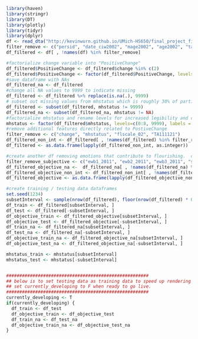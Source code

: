 ```r
library(haven)
library(stringr)
library(DT)
library(plotly)
library(tidyr)
library(dplyr)
df <- read_dta("http://kevinwurn.github.io/UMich-HS650/final_project_files/clean-childvarsJune2021.dta", encoding = "latin1")
filter_remove <- c("persid", "date_ciw2002", "mage2002", "age2002", "tasdate2011", "mage2011", "age2011", "eligsecL", "sample", "agecat_11", "parent11", "higheduc", "college", "employed", "sleeprecomm", "nutrit11_1", "nutrit11_2", "bingedrk3", "subusect", "goodhlth_11", "agedx_cat", "k6miss", "k6scale", "spd", "phq2", "ewb1_flr2011", "ewb2_flr2011", "ewb3_flr2011", "avgemot", "sumemot", "swb1_flr2011", "swb2_flr2011", "swb3_flr2011", "swb4_flr2011", "swb5_flr2011", "avgsoc", "sumsoc", "pwb1_flr2011", "pwb2_flr2011", "pwb3_flr2011", "pwb4_flr2011", "pwb5_flr2011", "pwb6_flr2011", "avgpsyc", "sumpsyc", "flrmiss11", "flr_fxing2011", "flourish_2011", "ewb1_lan2011", "ewb2_lan2011", "ewb3_lan2011", "swb1_lan2011", "swb2_lan2011", "swb3_lan2011", "swb4_lan2011", "swb5_lan2011", "pwb1_lan2011", "pwb2_lan2011", "pwb3_lan2011", "pwb4_lan2011", "pwb5_lan2011", "pwb6_lan2011", "lan_fxing2011", "lngsh_bin2011", "mod_bin2011", "posmh_2011", "ewb1_flr2002", "ewb2_flr2002", "ewb3_flr2002", "swb1_flr2002", "swb2_flr2002", "swb3_flr2002", "swb4_flr2002", "swb5_flr2002", "pwb1_flr2002",  "pwb2_flr2002", "pwb3_flr2002", "pwb4_flr2002", "flourishingfull_02", "flr_fxing2002", "flourish_2002", "ewb1_lan2002", "ewb2_lan2002", "ewb3_lan2002", "swb1_lan2002", "swb2_lan2002", "swb3_lan2002", "swb4_lan2002", "swb5_lan2002", "pwb1_lan2002", "pwb2_lan2002", "pwb3_lan2002", "pwb4_lan2002", "lan_fxing2002", "lngsh_bin2002", "mod_bin2002", "posmh_2002")
df_filtered <- df[ , !names(df) %in% filter_remove]

#factorialize change variable into "PositiveChange"
df_filtered$PositiveChange <- df_filtered$change %in% c(2)
df_filtered$PositiveChange <- factor(df_filtered$PositiveChange, levels=c(F, T), labels = c("Not Positive Change", "Positve Change"))
#save dataframe with NAs
df_filtered_na <- df_filtered
#change all NA values to 9999 to indicate missing
df_filtered <- df_filtered %>% replace(is.na(.), 9999)
# subset out missing values from mhstatus which is roughly 30% of participants (835) =(
df_filtered <- subset(df_filtered, mhstatus != 9999)
df_filtered_na <- subset(df_filtered_na, mhstatus != NA)
#factorialize mhstatus and rename levels for increased legibility and create a separate vector as mhstatus will be removed
mhstatus <- factor(df_filtered$mhstatus, levels=c(0:8, 9999), labels = c("Languishing to Languishing", "Languishing to Moderate", "Languishing to Flourishing", "Moderate to Languishing", "Moderate to Moderate", "Moderate to Flourishing", "Flourishing to Languishing", "Flourishing to Flourishing", "Flourishing to Flourishing", "Missing"))
#remove additional features directly related to PostiveChange
filter_remove <- c("change", "mhstatus", "flscale_02", "TA111121")
df_filtered_non_int <- df_filtered[ , !names(df_filtered) %in% filter_remove]
df_filtered <- as.data.frame(lapply(df_filtered_non_int, as.integer))

#create another df removing emotions that contribute to flourishing.  only keep physical contributing factors to flourishing
filter_remove_subjective <- c("ewb1_2011", "ewb2_2011", "ewb3_2011", "swb1_2011", "swb2_2011", "swb3_2011", "swb4_2011", "swb5_2011", "pwb1_2011", "pwb2_2011", "pwb3_2011", "pwb4_2011", "pwb5_2011", "pwb6_2011", "nervous_2011", "hopeless_2011", "restless_2011", "effort_2011", "sad_2011", "worthless_2011", "k6sxfreq_2011", "degreefreq_2011", "k6interfere_2011", "ownactions", "probsolve", "moneymng", "creditcardmng", "supervise_2011", "leader_2011", "logical_2011", "helping_2011", "intelligence_2011", "independence_2011", "confidence_2011", "decisiveness_2011", "listening_2011", "teaching_2011", "meetppl_11", "shy_11", "selfcon_11", "perform_11", "lifesat_2011", "ewb1_02", "ewb2_02", "ewb3_02", "swb1_02", "swb2_02", "swb3_02", "swb4_02", "swb5_02", "pwb1_02", "pwb2_02", "pwb3_02", "pwb4_02", "Q23K26A", "Q23K26B", "Q23K26C", "Q23K26D", "Q23K26E", "Q23K28")
df_filtered_objective_na <-  df_filtered_na[ , !names(df_filtered_na) %in% filter_remove_subjective]
df_filtered_objective_non_int <- df_filtered_non_int[ , !names(df_filtered_non_int) %in% filter_remove_subjective]
df_filtered_objective <- as.data.frame(lapply(df_filtered_objective_non_int, as.integer))

#create training / testing data dataframes
set.seed(1234)
subsetInterval <- sample(nrow(df_filtered), floor(nrow(df_filtered) * 0.85))  # 85% training + 15% testing
df_train <- df_filtered[subsetInterval, ]
df_test <- df_filtered[-subsetInterval, ]
df_objective_train <- df_filtered_objective[subsetInterval, ]
df_objective_test <- df_filtered_objective[-subsetInterval, ]
df_train_na <- df_filtered_na[subsetInterval, ]
df_test_na <- df_filtered_na[-subsetInterval, ]
df_objective_train_na <- df_filtered_objective_na[subsetInterval, ]
df_objective_test_na <- df_filtered_objective_na[-subsetInterval, ]

mhstatus_train <- mhstatus[subsetInterval]
mhstatus_test <- mhstatus[-subsetInterval] 


######################################################
## below is to set testing data as training data to speed up rendering
## set currently_developing to F when ready to go live.
######################################################
currently_developing <- T
if(currently_developing) {
  df_train <- df_test
  df_objective_train <- df_objective_test
  df_train_na <- df_test_na
  df_objective_train_na <- df_objective_test_na
}
```